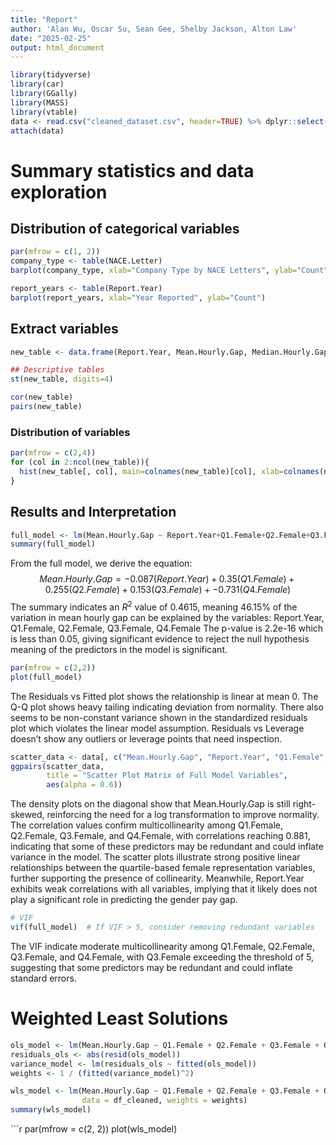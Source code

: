```yaml
---
title: "Report"
author: 'Alan Wu, Oscar Su, Sean Gee, Shelby Jackson, Alton Law'
date: "2025-02-25"
output: html_document
---
```


```r
library(tidyverse)
library(car)
library(GGally)
library(MASS)
library(vtable)
data <- read.csv("cleaned_dataset.csv", header=TRUE) %>% dplyr::select(-X)
attach(data)
```
# Summary statistics and data exploration

## Distribution of categorical variables
```r
par(mfrow = c(1, 2))
company_type <- table(NACE.Letter)
barplot(company_type, xlab="Company Type by NACE Letters", ylab="Count")

report_years <- table(Report.Year)
barplot(report_years, xlab="Year Reported", ylab="Count")
```

## Extract variables
```r
new_table <- data.frame(Report.Year, Mean.Hourly.Gap, Median.Hourly.Gap, Q1.Female, Q2.Female, Q3.Female, Q4.Female, Percentage.Employees.Female)

## Descriptive tables
st(new_table, digits=4)

cor(new_table)
pairs(new_table)
```

### Distribution of variables
```r
par(mfrow = c(2,4))
for (col in 2:ncol(new_table)){
  hist(new_table[, col], main=colnames(new_table)[col], xlab=colnames(new_table)[col])
}
```

## Results and Interpretation
```r
full_model <- lm(Mean.Hourly.Gap ~ Report.Year+Q1.Female+Q2.Female+Q3.Female+Q4.Female, data = data)
summary(full_model)
```

From the full model, we derive the equation:
$$Mean.Hourly.Gap = -0.087(Report.Year) + 0.35(Q1.Female) + 0.255(Q2.Female) + 0.153(Q3.Female) + -0.731(Q4.Female)$$
The summary indicates an $R^2$ value of 0.4615, meaning 46.15% of the variation in mean hourly gap can be explained by the variables: Report.Year, Q1.Female, Q2.Female, Q3.Female, Q4.Female
The p-value is 2.2e-16 which is less than 0.05, giving significant evidence to reject the null hypothesis meaning of the predictors in the model is significant.

```r
par(mfrow = c(2,2))
plot(full_model)
```

The Residuals vs Fitted plot shows the relationship is linear at mean 0. The Q-Q plot shows heavy tailing indicating deviation from normality. There also seems to be non-constant variance shown in the standardized residuals plot which violates the linear model assumption. Residuals vs Leverage doesn't show any outliers or leverage points that need inspection.

```r
scatter_data <- data[, c("Mean.Hourly.Gap", "Report.Year", "Q1.Female", "Q2.Female", "Q3.Female", "Q4.Female")]
ggpairs(scatter_data, 
        title = "Scatter Plot Matrix of Full Model Variables",
        aes(alpha = 0.6))
```

The density plots on the diagonal show that Mean.Hourly.Gap is still right-skewed, reinforcing the need for a log transformation to improve normality. The correlation values confirm multicollinearity among Q1.Female, Q2.Female, Q3.Female, and Q4.Female, with correlations reaching 0.881, indicating that some of these predictors may be redundant and could inflate variance in the model. The scatter plots illustrate strong positive linear relationships between the quartile-based female representation variables, further supporting the presence of collinearity. Meanwhile, Report.Year exhibits weak correlations with all variables, implying that it likely does not play a significant role in predicting the gender pay gap.

```r
# VIF
vif(full_model)  # If VIF > 5, consider removing redundant variables
```

The VIF indicate moderate multicollinearity among Q1.Female, Q2.Female, Q3.Female, and Q4.Female, with Q3.Female exceeding the threshold of 5, suggesting that some predictors may be redundant and could inflate standard errors.

# Weighted Least Solutions
```r
ols_model <- lm(Mean.Hourly.Gap ~ Q1.Female + Q2.Female + Q3.Female + Q4.Female, data = df_cleaned)
residuals_ols <- abs(resid(ols_model))
variance_model <- lm(residuals_ols ~ fitted(ols_model))
weights <- 1 / (fitted(variance_model)^2)

wls_model <- lm(Mean.Hourly.Gap ~ Q1.Female + Q2.Female + Q3.Female + Q4.Female, 
                data = df_cleaned, weights = weights)
summary(wls_model)
```

```r
par(mfrow = c(2, 2))
plot(wls_model) 
